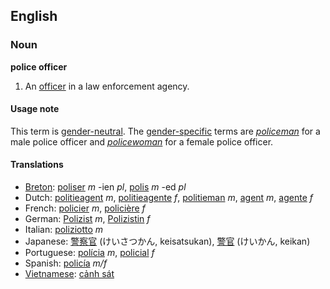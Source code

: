 ==English==
===Noun===
'''police officer'''

#An [[officer]] in a law enforcement agency.

====Usage note====
This term is [[gender-neutral]].  The [[gender-specific]] terms are ''[[policeman]]'' for a male police officer and ''[[policewoman]]'' for a female police officer.

====Translations====

*[[Breton]]: [[poliser]] ''m'' -ien ''pl'', [[polis]] ''m'' -ed ''pl''
*Dutch: [[politieagent]] ''m'', [[politieagente]] ''f'', [[politieman]] ''m'', [[agent]] ''m'', [[agente]] ''f''
*French: [[policier]] ''m'', [[policière]] ''f''
*German: [[Polizist]] ''m'', [[Polizistin]] ''f''
*Italian: [[poliziotto]] ''m''
*Japanese: [[警察官]] (けいさつかん, keisatsukan), [[警官]] (けいかん, keikan)
*Portuguese: [[polícia]] ''m'', [[policial]] ''f''
*Spanish: [[policía]] ''m/f''
*[[Vietnamese]]: [[cảnh sát]]